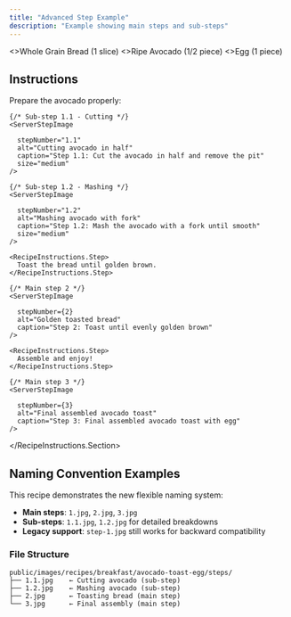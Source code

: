 ```yaml
---
title: "Advanced Step Example"
description: "Example showing main steps and sub-steps"
---
```



<RecipeIngredients>
  <>Whole Grain Bread (1 slice)</>
  <>Ripe Avocado (1/2 piece)</>
  <>Egg (1 piece)</>
</RecipeIngredients>

## Instructions

<RecipeInstructions>
  <RecipeInstructions.Section title="Detailed Preparation">
    <RecipeInstructions.Step>
      Prepare the avocado properly:
    </RecipeInstructions.Step>
    
    {/* Sub-step 1.1 - Cutting */}
    <ServerStepImage 
      
      stepNumber="1.1" 
      alt="Cutting avocado in half" 
      caption="Step 1.1: Cut the avocado in half and remove the pit"
      size="medium"
    />
    
    {/* Sub-step 1.2 - Mashing */}
    <ServerStepImage 
      
      stepNumber="1.2" 
      alt="Mashing avocado with fork" 
      caption="Step 1.2: Mash the avocado with a fork until smooth"
      size="medium"
    />
    
    <RecipeInstructions.Step>
      Toast the bread until golden brown.
    </RecipeInstructions.Step>
    
    {/* Main step 2 */}
    <ServerStepImage 
      
      stepNumber={2} 
      alt="Golden toasted bread" 
      caption="Step 2: Toast until evenly golden brown"
    />
    
    <RecipeInstructions.Step>
      Assemble and enjoy!
    </RecipeInstructions.Step>
    
    {/* Main step 3 */}
    <ServerStepImage 
      
      stepNumber={3} 
      alt="Final assembled avocado toast" 
      caption="Step 3: Final assembled avocado toast with egg"
    />
  </RecipeInstructions.Section>
</RecipeInstructions>

## Naming Convention Examples

This recipe demonstrates the new flexible naming system:

- **Main steps**: `1.jpg`, `2.jpg`, `3.jpg`
- **Sub-steps**: `1.1.jpg`, `1.2.jpg` for detailed breakdowns
- **Legacy support**: `step-1.jpg` still works for backward compatibility

### File Structure
```
public/images/recipes/breakfast/avocado-toast-egg/steps/
├── 1.1.jpg    ← Cutting avocado (sub-step)
├── 1.2.jpg    ← Mashing avocado (sub-step)  
├── 2.jpg      ← Toasting bread (main step)
└── 3.jpg      ← Final assembly (main step)
```
